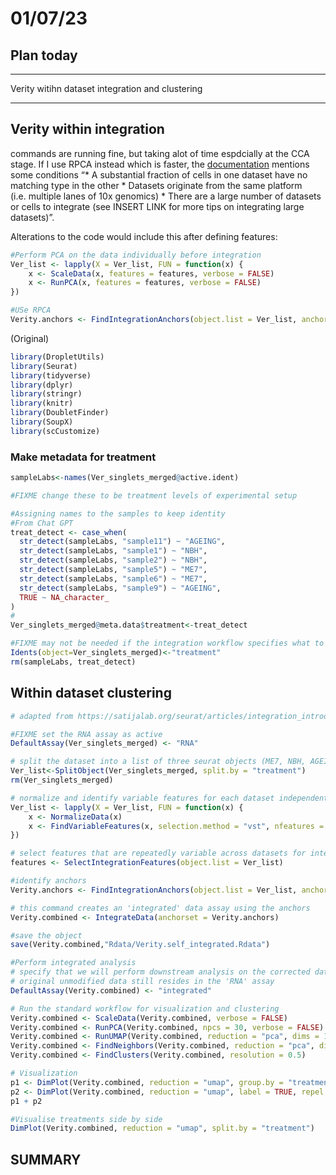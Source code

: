 # 01/07/23

## Plan today

------------------------------------------------------------------------

Verity witihn dataset integration and clustering

------------------------------------------------------------------------

## Verity within integration

commands are running fine, but taking alot of time espdcially at the CCA stage. If I use RPCA instead which is faster, the [documentation](https://satijalab.org/seurat/articles/integration_rpca.html) mentions some conditions "\* A substantial fraction of cells in one dataset have no matching type in the other \* Datasets originate from the same platform (i.e. multiple lanes of 10x genomics) \* There are a large number of datasets or cells to integrate (see INSERT LINK for more tips on integrating large datasets)".

Alterations to the code would include this after defining features:

```r
#Perform PCA on the data individually before integration
Ver_list <- lapply(X = Ver_list, FUN = function(x) {
    x <- ScaleData(x, features = features, verbose = FALSE)
    x <- RunPCA(x, features = features, verbose = FALSE)
})

#USe RPCA
Verity.anchors <- FindIntegrationAnchors(object.list = Ver_list, anchor.features = features, verbose=TRUE, reduction='rpca')
```

(Original)

```r
library(DropletUtils)
library(Seurat)
library(tidyverse)
library(dplyr)
library(stringr)
library(knitr)
library(DoubletFinder)
library(SoupX)
library(scCustomize)
```

### Make metadata for treatment

```r
sampleLabs<-names(Ver_singlets_merged@active.ident)

#FIXME change these to be treatment levels of experimental setup

#Assigning names to the samples to keep identity
#From Chat GPT
treat_detect <- case_when(
  str_detect(sampleLabs, "sample11") ~ "AGEING",
  str_detect(sampleLabs, "sample1") ~ "NBH",
  str_detect(sampleLabs, "sample2") ~ "NBH",
  str_detect(sampleLabs, "sample5") ~ "ME7",
  str_detect(sampleLabs, "sample6") ~ "ME7",
  str_detect(sampleLabs, "sample9") ~ "AGEING",
  TRUE ~ NA_character_
)
#
Ver_singlets_merged@meta.data$treatment<-treat_detect

#FIXME may not be needed if the integration workflow specifies what to consider anyway
Idents(object=Ver_singlets_merged)<-"treatment"
rm(sampleLabs, treat_detect)
```

## Within dataset clustering

```r
# adapted from https://satijalab.org/seurat/articles/integration_introduction.html

#FIXME set the RNA assay as active
DefaultAssay(Ver_singlets_merged) <- "RNA"

# split the dataset into a list of three seurat objects (ME7, NBH, AGEING)
Ver_list<-SplitObject(Ver_singlets_merged, split.by = "treatment")
rm(Ver_singlets_merged)

# normalize and identify variable features for each dataset independently
Ver_list <- lapply(X = Ver_list, FUN = function(x) {
    x <- NormalizeData(x)
    x <- FindVariableFeatures(x, selection.method = "vst", nfeatures = 2000)
})

# select features that are repeatedly variable across datasets for integration
features <- SelectIntegrationFeatures(object.list = Ver_list)

#identify anchors
Verity.anchors <- FindIntegrationAnchors(object.list = Ver_list, anchor.features = features, verbose=TRUE)

# this command creates an 'integrated' data assay using the anchors
Verity.combined <- IntegrateData(anchorset = Verity.anchors)

#save the object
save(Verity.combined,"Rdata/Verity.self_integrated.Rdata")

#Perform integrated analysis
# specify that we will perform downstream analysis on the corrected data note that the
# original unmodified data still resides in the 'RNA' assay
DefaultAssay(Verity.combined) <- "integrated"

# Run the standard workflow for visualization and clustering
Verity.combined <- ScaleData(Verity.combined, verbose = FALSE)
Verity.combined <- RunPCA(Verity.combined, npcs = 30, verbose = FALSE)
Verity.combined <- RunUMAP(Verity.combined, reduction = "pca", dims = 1:30)
Verity.combined <- FindNeighbors(Verity.combined, reduction = "pca", dims = 1:30)
Verity.combined <- FindClusters(Verity.combined, resolution = 0.5)

# Visualization
p1 <- DimPlot(Verity.combined, reduction = "umap", group.by = "treatment")
p2 <- DimPlot(Verity.combined, reduction = "umap", label = TRUE, repel = TRUE)
p1 + p2

#Visualise treatments side by side
DimPlot(Verity.combined, reduction = "umap", split.by = "treatment")
```

## SUMMARY
